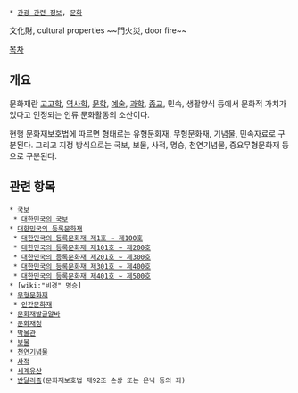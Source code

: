  * [[관광 관련 정보]], [[문화]]

文化財, cultural properties
~~門火災, door fire~~

[[목차]]
== 개요 ==
문화재란 [[고고학]], [[역사학]], [[문학]], [[예술]], [[과학]], [[종교]], 민속, 생활양식 등에서 문화적 가치가 있다고 인정되는 인류 문화활동의 소산이다.

현행 문화재보호법에 따르면 형태로는 유형문화재, 무형문화재, 기념물, 민속자료로 구분된다. 그리고 지정 방식으로는 국보, 보물, 사적, 명승, 천연기념물, 중요무형문화재 등으로 구분된다.

== 관련 항목 ==
 * [[국보]]
  * [[대한민국의 국보]]
 * [[대한민국의 등록문화재]]
  * [[대한민국의 등록문화재 제1호 ~ 제100호]]
  * [[대한민국의 등록문화재 제101호 ~ 제200호]]
  * [[대한민국의 등록문화재 제201호 ~ 제300호]]
  * [[대한민국의 등록문화재 제301호 ~ 제400호]]
  * [[대한민국의 등록문화재 제401호 ~ 제500호]]
 * [wiki:"비경" 명승]
 * [[무형문화재]]
  * [[인간문화재]]
 * [[문화재발굴알바]]
 * [[문화재청]]
 * [[박물관]]
 * [[보물]]
 * [[천연기념물]]
 * [[사적]]
 * [[세계유산]]
 * [[반달리즘]](문화재보호법 제92조 손상 또는 은닉 등의 죄)
